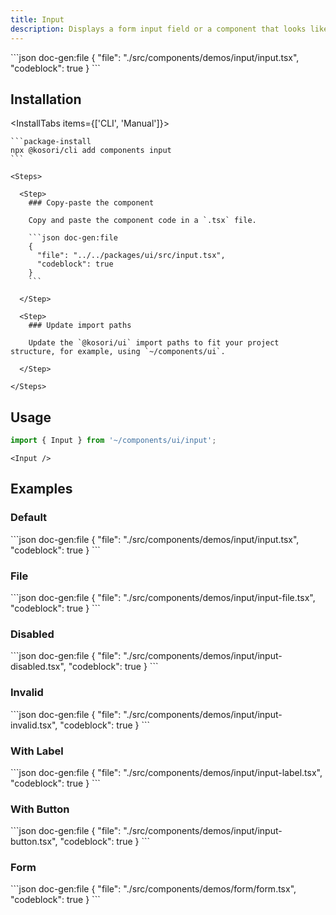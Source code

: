 ```yaml
---
title: Input
description: Displays a form input field or a component that looks like an input field.
---
```


<ComponentPreview name='input'>
```json doc-gen:file
{
  "file": "./src/components/demos/input/input.tsx",
  "codeblock": true
}
```
</ComponentPreview>

## Installation

<InstallTabs items={['CLI', 'Manual']}>

  <Tab value='CLI'>
  
    ```package-install
    npx @kosori/cli add components input
    ```

  </Tab>

  <Tab value='Manual'>

    <Steps>

      <Step>
        ### Copy-paste the component

        Copy and paste the component code in a `.tsx` file.

        ```json doc-gen:file
        {
          "file": "../../packages/ui/src/input.tsx",
          "codeblock": true
        }
        ```

      </Step>

      <Step>
        ### Update import paths

        Update the `@kosori/ui` import paths to fit your project structure, for example, using `~/components/ui`.

      </Step>

    </Steps>

  </Tab>

</InstallTabs>

## Usage

```ts
import { Input } from '~/components/ui/input';
```

```tsx
<Input />
```

## Examples

### Default

<ComponentPreview name='input'>
```json doc-gen:file
{
  "file": "./src/components/demos/input/input.tsx",
  "codeblock": true
}
```
</ComponentPreview>

### File

<ComponentPreview name='input-file'>
```json doc-gen:file
{
  "file": "./src/components/demos/input/input-file.tsx",
  "codeblock": true
}
```
</ComponentPreview>

### Disabled

<ComponentPreview name='input-disabled'>
```json doc-gen:file
{
  "file": "./src/components/demos/input/input-disabled.tsx",
  "codeblock": true
}
```
</ComponentPreview>

### Invalid

<ComponentPreview name='input-invalid'>
```json doc-gen:file
{
  "file": "./src/components/demos/input/input-invalid.tsx",
  "codeblock": true
}
```
</ComponentPreview>

### With Label

<ComponentPreview name='input-label'>
```json doc-gen:file
{
  "file": "./src/components/demos/input/input-label.tsx",
  "codeblock": true
}
```
</ComponentPreview>

### With Button

<ComponentPreview name='input-button'>
```json doc-gen:file
{
  "file": "./src/components/demos/input/input-button.tsx",
  "codeblock": true
}
```
</ComponentPreview>

### Form

<ComponentPreview name='form'>
```json doc-gen:file
{
  "file": "./src/components/demos/form/form.tsx",
  "codeblock": true
}
```
</ComponentPreview>
